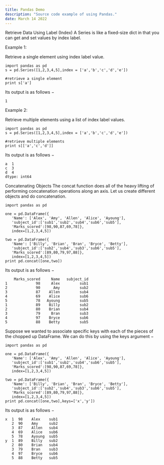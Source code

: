 ```yaml
---
title: Pandas Demo
description: "Source code example of using Pandas."
date: March 14 2022
---
```


Retrieve Data Using Label (Index)
A Series is like a fixed-size dict in that you can get and set values by index label.

Example 1:

Retrieve a single element using index label value.

```
import pandas as pd
s = pd.Series([1,2,3,4,5],index = ['a','b','c','d','e'])

#retrieve a single element
print s['a']
```
Its output is as follows −

```
1
```

Example 2:

Retrieve multiple elements using a list of index label values.

```
import pandas as pd
s = pd.Series([1,2,3,4,5],index = ['a','b','c','d','e'])

#retrieve multiple elements
print s[['a','c','d']]
```

Its output is as follows −

```
a  1
c  3
d  4
dtype: int64
```

Concatenating Objects
The concat function does all of the heavy lifting of performing concatenation operations along an axis.
Let us create different objects and do concatenation.

```
import pandas as pd

one = pd.DataFrame({
   'Name': ['Alex', 'Amy', 'Allen', 'Alice', 'Ayoung'],
   'subject_id':['sub1','sub2','sub4','sub6','sub5'],
   'Marks_scored':[98,90,87,69,78]},
   index=[1,2,3,4,5])

two = pd.DataFrame({
   'Name': ['Billy', 'Brian', 'Bran', 'Bryce', 'Betty'],
   'subject_id':['sub2','sub4','sub3','sub6','sub5'],
   'Marks_scored':[89,80,79,97,88]},
   index=[1,2,3,4,5])
print pd.concat([one,two])
```
Its output is as follows −

```
    Marks_scored     Name   subject_id
1             98     Alex         sub1
2             90      Amy         sub2
3             87    Allen         sub4
4             69    Alice         sub6
5             78   Ayoung         sub5
1             89    Billy         sub2
2             80    Brian         sub4
3             79     Bran         sub3
4             97    Bryce         sub6
5             88    Betty         sub5
```

Suppose we wanted to associate specific keys with each of the pieces of the chopped up DataFrame.
We can do this by using the keys argument −

```
import pandas as pd

one = pd.DataFrame({
   'Name': ['Alex', 'Amy', 'Allen', 'Alice', 'Ayoung'],
   'subject_id':['sub1','sub2','sub4','sub6','sub5'],
   'Marks_scored':[98,90,87,69,78]},
   index=[1,2,3,4,5])

two = pd.DataFrame({
   'Name': ['Billy', 'Brian', 'Bran', 'Bryce', 'Betty'],
   'subject_id':['sub2','sub4','sub3','sub6','sub5'],
   'Marks_scored':[89,80,79,97,88]},
   index=[1,2,3,4,5])
print pd.concat([one,two],keys=['x','y'])
```

Its output is as follows −

```
x  1  98    Alex    sub1
   2  90    Amy     sub2
   3  87    Allen   sub4
   4  69    Alice   sub6
   5  78    Ayoung  sub5
y  1  89    Billy   sub2
   2  80    Brian   sub4
   3  79    Bran    sub3
   4  97    Bryce   sub6
   5  88    Betty   sub5

```